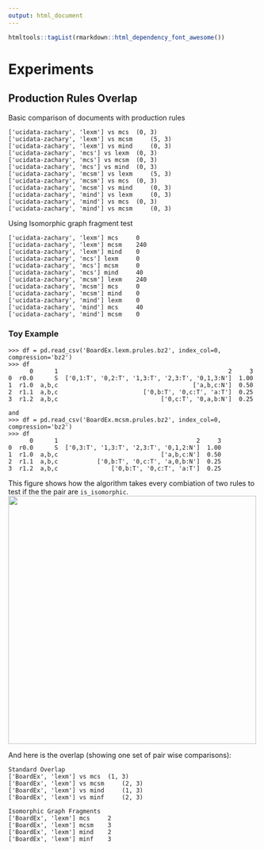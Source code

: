 ```yaml
---
output: html_document
---
```


```r
htmltools::tagList(rmarkdown::html_dependency_font_awesome())
```
# Experiments

<i class="fa fa-file"></i>

## Production Rules Overlap

Basic comparison of documents with production rules 

```
['ucidata-zachary', 'lexm'] vs mcs 	(0, 3)
['ucidata-zachary', 'lexm'] vs mcsm 	(5, 3)
['ucidata-zachary', 'lexm'] vs mind 	(0, 3)
['ucidata-zachary', 'mcs'] vs lexm 	(0, 3)
['ucidata-zachary', 'mcs'] vs mcsm 	(0, 3)
['ucidata-zachary', 'mcs'] vs mind 	(0, 3)
['ucidata-zachary', 'mcsm'] vs lexm 	(5, 3)
['ucidata-zachary', 'mcsm'] vs mcs 	(0, 3)
['ucidata-zachary', 'mcsm'] vs mind 	(0, 3)
['ucidata-zachary', 'mind'] vs lexm 	(0, 3)
['ucidata-zachary', 'mind'] vs mcs 	(0, 3)
['ucidata-zachary', 'mind'] vs mcsm 	(0, 3)
```
Using Isomorphic graph fragment test

```
['ucidata-zachary', 'lexm'] mcs 	0
['ucidata-zachary', 'lexm'] mcsm 	240
['ucidata-zachary', 'lexm'] mind 	0
['ucidata-zachary', 'mcs'] lexm 	0
['ucidata-zachary', 'mcs'] mcsm 	0
['ucidata-zachary', 'mcs'] mind 	40
['ucidata-zachary', 'mcsm'] lexm 	240
['ucidata-zachary', 'mcsm'] mcs 	0
['ucidata-zachary', 'mcsm'] mind 	0
['ucidata-zachary', 'mind'] lexm 	0
['ucidata-zachary', 'mind'] mcs 	40
['ucidata-zachary', 'mind'] mcsm 	0
```

### Toy Example
```
>>> df = pd.read_csv('BoardEx.lexm.prules.bz2', index_col=0, compression='bz2')
>>> df
      0      1                                                2     3
0  r0.0      S  ['0,1:T', '0,2:T', '1,3:T', '2,3:T', '0,1,3:N']  1.00
1  r1.0  a,b,c                                      ['a,b,c:N']  0.50
2  r1.1  a,b,c                        ['0,b:T', '0,c:T', 'a:T']  0.25
3  r1.2  a,b,c                             ['0,c:T', '0,a,b:N']  0.25

and 
>>> df = pd.read_csv('BoardEx.mcsm.prules.bz2', index_col=0, compression='bz2')
>>> df
      0      1                                       2     3
0  r0.0      S  ['0,3:T', '1,3:T', '2,3:T', '0,1,2:N']  1.00
1  r1.0  a,b,c                             ['a,b,c:N']  0.50
2  r1.1  a,b,c           ['0,b:T', '0,c:T', 'a,0,b:N']  0.25
3  r1.2  a,b,c               ['0,b:T', '0,c:T', 'a:T']  0.25
```

This figure shows how the algorithm takes every combiation of two rules to test 
if the the pair are `is_isomorphic`.
<img src="fig0.png" width="500">

And here is the overlap (showing one set of pair wise comparisons):
```
Standard Overlap
['BoardEx', 'lexm'] vs mcs 	(1, 3)
['BoardEx', 'lexm'] vs mcsm 	(2, 3)
['BoardEx', 'lexm'] vs mind 	(1, 3)
['BoardEx', 'lexm'] vs minf 	(2, 3)

Isomorphic Graph Fragments
['BoardEx', 'lexm'] mcs 	2
['BoardEx', 'lexm'] mcsm 	3
['BoardEx', 'lexm'] mind 	2
['BoardEx', 'lexm'] minf 	3
```




